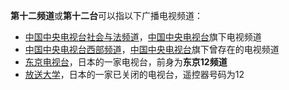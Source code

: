 '''第十二频道'''或'''第十二台'''可以指以下广播电视频道：

* [[中国中央电视台社会与法频道|中国中央电视台社会与法频道]]，[[中国中央电视台|中国中央电视台]]旗下电视频道
* [[中国中央电视台西部频道|中国中央电视台西部频道]]，[[中国中央电视台|中国中央电视台]]旗下曾存在的电视频道
* [[东京电视台|东京电视台]]，日本的一家电视台，前身为'''东京12频道'''
* [[放送大学|放送大学]]，日本的一家已关闭的电视台，遥控器号码为12

{{disambig|cat=五字消歧义}}